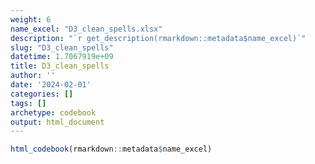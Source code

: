 ```yaml
---
weight: 6
name_excel: "D3_clean_spells.xlsx"
description: "`r get_description(rmarkdown::metadata$name_excel)`"
slug: "D3_clean_spells"
datetime: 1.7067919e+09
title: D3_clean_spells
author: ''
date: '2024-02-01'
categories: []
tags: []
archetype: codebook
output: html_document
---
```


```r
html_codebook(rmarkdown::metadata$name_excel)
```
